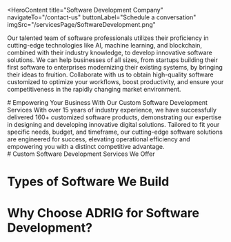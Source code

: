<HeroContent
  title="Software Development Company"
  navigateTo="/contact-us"
  buttonLabel="Schedule a conversation"
  imgSrc="/servicesPage/SoftwareDevelopment.png"
>
  Our talented team of software professionals utilizes their proficiency in
  cutting-edge technologies like AI, machine learning, and blockchain, combined
  with their industry knowledge, to develop innovative software solutions. We
  can help businesses of all sizes, from startups building their first software
  to enterprises modernizing their existing systems, by bringing their ideas to
  fruition. Collaborate with us to obtain high-quality software customized to
  optimize your workflows, boost productivity, and ensure your competitiveness
  in the rapidly changing market environment.
</HeroContent>

<ClientCompaniesComponent />

<CountUpAnimationContainer />

<div className="w-full flex flex-col items-center justify-center text-center">
  # Empowering Your Business With Our Custom Software Development Services With
  over 15 years of industry experience, we have successfully delivered 160+
  customized software products, demonstrating our expertise in designing and
  developing innovative digital solutions. Tailored to fit your specific needs,
  budget, and timeframe, our cutting-edge software solutions are engineered for
  success, elevating operational efficiency and empowering you with a distinct
  competitive advantage.
</div>

<div className="w-full text-center">
  # Custom Software Development Services We Offer
</div>

<section className="grid grid-cols-2 gap-10 w-full py-16">
  <section className="w-full col-span-1 cursor-pointer">
    <ServiceCard
      service={{
        id: 1,
        image: "/servicesPage/SoftwareConsulting1.svg",
        title: "Software Consulting",
        description:
          "At ADRIG, we offer extensive software consulting services. We assess your business requirements and obstacles, devise solutions, and suggest an appropriate technology stack. Our specialists assist you throughout the process, from attracting users to generating revenue, devising growth strategies across AI, Blockchain, and IoT. Collaborate with us to turn your ideas into tangible results, guiding your project to success with strategic technological insights and development proficiency.",
        urlPath: "",
      }}
    />
  </section>
  <section className="w-full col-span-1 cursor-pointer">
    <ServiceCard
      service={{
        id: 2,
        image: "/servicesPage/PoCandMVPDevelopment.svg",
        title: "PoC and MVP Development",
        description:
          "Our experienced team is adept at developing Proof of Concepts (PoCs) that validate the viability of your software ideas by showcasing crucial functionalities in a simple format. Furthermore, we create Minimum Viable Products (MVPs) that provide essential features to meet the core needs of your users, enabling you to launch your software product rapidly and collect valuable user feedback for future improvements. This methodology helps you reduce risk and expedite the launch of your software solutions.",
        urlPath: "",
      }}
    />
  </section>
  <section className="w-full col-span-1 cursor-pointer">
    <ServiceCard
      service={{
        id: 3,
        image: "/servicesPage/DesignandArchitecture.svg",
        title: "UX/UI Design",
        description:
          "Our approach to UX/UI design starts by analyzing your target users and their requirements, then transforming those insights into visually captivating and easy-to-use interfaces. Paying close attention to detail and adhering to usability best practices, we create designs that embody your brand identity and improve user satisfaction. Whether you're building a web app or desktop software, our UX/UI design services are customized to elevate your software and boost user engagement.",
        urlPath: "",
      }}
    />
  </section>
  <section className="w-full col-span-1 cursor-pointer">
    <ServiceCard
      service={{
        id: 4,
        image: "/servicesPage/CustomBlockchainDevelopment1.svg",
        title: "AI Software Development",
        description:
          "We specialize in designing and implementing personalized AI software solutions that are tailored to your specific needs. With expertise spanning different AI disciplines, such as natural language processing, machine learning, and computer vision, we excel at developing a wide range of software applications to address the diverse needs of various industries. Our reliable software solutions are packed with features that are designed to boost operational efficiency, support informed decision-making, and promote innovation.",
        urlPath: "",
      }}
    />
  </section>
  <section className="w-full col-span-1 cursor-pointer">
    <ServiceCard
      service={{
        id: 5,
        image: "/servicesPage/StrategicConsulting1.svg",
        title: "Generative AI Software Development",
        description:
          "We create GenAI software solutions for a diverse range of applications across multiple sectors, from conversational chatbots to recommendation engines and predictive analytics tools. Our intelligent and flexible generative AI solutions, which are built upon foundational models like GPT-4, LLaMA, and PaLM 2, empower businesses to optimize their operations, improve their decision-making capabilities, and provide personalized experiences to their customers.",
        urlPath: "",
      }}
    />
  </section>
  <section className="w-full col-span-1 cursor-pointer">
    <ServiceCard
      service={{
        id: 6,
        image: "/servicesPage/CustomBlockchainDevelopment1.svg",
        title: "Blockchain Software Development",
        description:
          "Our team possesses extensive expertise in blockchain development and a deep understanding of protocols such as Ethereum, Hyperledger, Stellar, and Solana. This allows us to create tailored blockchain solutions that meet your unique needs. Our services encompass a wide range of blockchain applications, including the development of smart contracts, NFT marketplaces, decentralized exchanges (DEXs), bridges, metaverse environments, and tokens. Throughout the development process, we maintain an unwavering commitment to quality, regulatory compliance, security, innovation, and ongoing refinement.",
        urlPath: "",
      }}
    />
  </section>
  <section className="w-full col-span-1 cursor-pointer">
    <ServiceCard
      service={{
        id: 7,
        image: "/servicesPage/BlockchainAudit.svg",
        title: "Software Audit Service",
        description:
          "We offer a comprehensive software audit service to thoroughly examine your software environment. This assessment can reveal any gaps, vulnerabilities, potential security risks, and licensing oversights within your software infrastructure. However, our service goes beyond simply identifying problems. We also provide recommendations and implement solutions to address the issues uncovered, such as applying necessary software patches or upgrading to more secure software versions. This targeted approach ensures that you can fully optimize the value and protection of your software investments.",
        urlPath: "",
      }}
    />
  </section>
  <section className="w-full col-span-1 cursor-pointer">
    <ServiceCard
      service={{
        id: 8,
        image: "/servicesPage/SoftwareIntegration.svg",
        title: "Software Integration",
        description:
          "Our software integration service comprehensively combines different software systems, such as enterprise resource planning (ERP), customer relationship management (CRM), and online shopping platforms, into your current frameworks in a smooth manner. We start by thoroughly evaluating your existing software environment and learning about your organizational goals. Utilizing this assessment, we formulate a personalized integration plan that harmonizes with your objectives and optimizes the benefits of your current technological assets.",
        urlPath: "",
      }}
    />
  </section>
  <section className="w-full col-span-1 cursor-pointer">
    <ServiceCard
      service={{
        id: 9,
        image: "/servicesPage/SupportandMaintenance.svg",
        title: "Maintenance and Support",
        description:
          "Our team of software engineers provides continuous support and maintenance services to guarantee your application remains optimized and protected. We extend your software's lifespan and effectiveness by proactively tackling problems, applying security updates, and boosting performance. Our maintenance offerings ensure your software consistently adapts to meet your organizational requirements.",
        urlPath: "",
      }}
    />
  </section>
</section>

# Types of Software We Build

<section className="grid grid-cols-2 gap-10 w-full py-16">
  <section className="w-full col-span-1 cursor-pointer">
    <ServiceCard
      service={{
        id: 1,
        image: "/servicesPage/EnterpriseSoftware.svg",
        title: "Enterprise Software",
        description:
          "We specialize in developing resilient enterprise software solutions that streamline and improve your business processes. Our offerings are crafted to enhance productivity and lower costs by optimizing tasks like inventory control, customer relationship management, and enterprise resource planning. Utilizing our software, you can attain elevated productivity and operational proficiency.",
        urlPath: "",
      }}
    />
  </section>
  <section className="w-full col-span-1 cursor-pointer">
    <ServiceCard
      service={{
        id: 2,
        image: "/servicesPage/WebbasedSoftware.svg",
        title: "Web-based Software",
        description:
          "We are specialists in creating versatile and captivating web applications that revolutionize how you engage with customers and maintain your online brand. If you require a powerful e-commerce solution to boost revenue or a social media platform to encourage community involvement, we possess the knowledge and proficiency to realize your goals.",
      }}
    />
  </section>
  <section className="w-full col-span-1 cursor-pointer">
    <ServiceCard
      service={{
        id: 3,
        image: "/servicesPage/MobileDesktopandCrossplatformSoftware.svg",
        title: "Mobile, Desktop, and Cross-platform Software ",
        description:
          "We are specialists in creating versatile and captivating web applications that revolutionize how you engage with customers and maintain your online brand. If you require a powerful e-commerce solution to boost revenue or a social media platform to encourage community involvement, we possess the knowledge and proficiency to realize your goals.",
        urlPath: "",
      }}
    />
  </section>
  <section className="w-full col-span-1 cursor-pointer">
    <ServiceCard
      service={{
        id: 4,
        image: "/servicesPage/CloudbasedSoftware.svg",
        title: "Cloud-based Software",
        description:
          "Cloud-based software solutions offer a range of benefits. If you aim to develop a cloud-based application or move existing systems to the cloud, our team's expertise can help you achieve your objectives. By utilizing cloud infrastructure, our software solutions deliver exceptional flexibility and scalability, while also ensuring seamless accessibility. This empowers you to adapt and grow your business with ease.",
        urlPath: "",
      }}
    />
  </section>
  <section className="w-full col-span-1 cursor-pointer">
    <ServiceCard
      service={{
        id: 5,
        image: "/servicesPage/SaaSPaaSDevelopment.svg",
        title: "SaaS/PaaS Development",
        description:
          "We provide comprehensive cloud-based software and platform solutions that are customized to meet the specific needs of our clients. Our offerings enable businesses to offer outstanding digital experiences to their customers, with easy access to a wide range of features and capabilities without the burden of managing hardware, software updates, or infrastructure.",
        urlPath: "",
      }}
    />
  </section>
  <section className="w-full col-span-1 cursor-pointer">
    <ServiceCard
      service={{
        id: 6,
        image: "/servicesPage/ConsumerElectronicsSoftware.svg",
        title: "Consumer Electronics Software",
        description:
          "We collaborate closely with our clients to develop customized software for consumer electronics. This software improves the functionality, ease of use, and overall user experience of their products. Our team creates intuitive and innovative software solutions for a diverse range of electronic devices, including smartphones, tablets, smart home gadgets, and wearable tech.",
        urlPath: "",
      }}
    />
  </section>
</section>

# Why Choose ADRIG for Software Development?

<section className="grid grid-cols-2 gap-10 w-full py-16">
  <section className="w-full col-span-1 cursor-pointer">
    <ServiceCard
      service={{
        id: 1,
        image: "/servicesPage/ExpertiseandExperience.svg",
        title: "Expertise and Experience",
        description:
          "ADRIG boasts more than 15 years of industry knowledge, positioning the company as a leader in providing customized software solutions for clients from a wide range of sectors. Our proficiency in cutting-edge technologies and software engineering empowers us to develop highly efficient solutions that contribute to the success of our clients' initiatives.",
        urlPath: "",
      }}
    />
  </section>
  <section className="w-full col-span-1 cursor-pointer">
    <ServiceCard
      service={{
        id: 2,
        image: "/servicesPage/PrioritizeSecurity.svg",
        title: "We Prioritize Security",
        description:
          "Ensuring security is our primary focus. During the entire development stage, we strictly follow the most rigorous security standards to make certain that your software is secure and dependable. We perform thorough risk assessments and apply robust encryption techniques, utilizing the best security methods to safeguard your digital possessions and shield them from various security risks.",
      }}
    />
  </section>
  <section className="w-full col-span-1 cursor-pointer">
    <ServiceCard
      service={{
        id: 3,
        image: "/servicesPage/CustomizedSolutions1.svg",
        title: "Customized Solutions ",
        description:
          "Regardless of the size or intricacy of your organization, we possess the knowledge to provide scalable bespoke software applications that perfectly fulfill your requirements. Whether you are a new venture, a medium-sized business, or a large corporation, our custom solutions are designed with exceptional quality and efficiency in mind. From intricate enterprise-level solutions to user-friendly mobile applications, we customize our offerings to your precise needs.",
        urlPath: "",
      }}
    />
  </section>
  <section className="w-full col-span-1 cursor-pointer">
    <ServiceCard
      service={{
        id: 4,
        image: "/servicesPage/EndtoendDevelopment.svg",
        title: "End-to-end Development",
        description:
          "We excel at delivering comprehensive custom software development services, managing every step of the process with proficiency and expertise. Beginning from the initial idea to the final deployment and continuous maintenance, we guarantee a smooth execution and delivery of your software solution. Through our holistic approach, you can rely on us to actualize your vision effectively and efficiently.",
        urlPath: "",
      }}
    />
  </section>
</section>

<MainContent
  mainPara="Ready to build a software solution?"
  subPara="We hire the top 1% of IT talent to deliver you innovative and secure technology solutions."
  getInTouchIncluded={true}
/>

<section className="grid grid-cols-2 gap-10 w-full py-16">
  <section className="w-full col-span-1 cursor-pointer">
    <ServiceCard
      service={{
        id: 1,
        image: "/servicesPage/DiscoveryandAnalysis1.svg",
        title: "Discovery, Analysis and Planning",
        description:
          "We commence by collecting and examining the project's necessities, establishing objectives, and mapping out a development blueprint. Closely collaborating with stakeholders, we delineate the project's scope, aims, and limitations. Through meticulous market analysis and feasibility assessments, we guarantee congruence with business goals and market demands. The outcome is a comprehensive project plan, inclusive of timelines, milestones, resource distribution, and risk mitigation strategies, paving the way for successful project implementation.",
        urlPath: "",
      }}
    />
  </section>
  <section className="w-full col-span-1 cursor-pointer">
    <ServiceCard
      service={{
        id: 2,
        image: "/servicesPage/DesignandArchitecture1.svg",
        title: "UI/UX and Architecture Design",
        description:
          "During this stage, we concentrate on developing intuitive and visually captivating user interfaces while designing the fundamental architecture to enable optimal performance and scalability. Our team works closely with stakeholders to comprehend user requirements and expectations, guaranteeing that the interface is user-centric and augments the overall user experience. Concurrently, we architect the software system, taking into account aspects like scalability, security, and system integrations to establish a robust foundation for the development phase.",
      }}
    />
  </section>
  <section className="w-full col-span-1 cursor-pointer">
    <ServiceCard
      service={{
        id: 3,
        image: "/servicesPage/Development.svg",
        title: "Agile Development ",
        description:
          "Our skilled developers create well-structured, optimized code and develop the software employing appropriate programming languages and frameworks. We leverage leading integrated development environments (IDEs) tailored to your project's needs, such as Xcode, Visual Studio, and Android Studio. Upholding superior code quality standards, we consistently update Version Control Systems like Github to enable smooth collaboration and progress monitoring, ensuring a streamlined development process and robust version control.",
        urlPath: "",
      }}
    />
  </section>
  <section className="w-full col-span-1 cursor-pointer">
    <ServiceCard
      service={{
        id: 4,
        image: "/servicesPage/TestingandQualityAssurance.svg",
        title: "Testing and Quality Assurance",
        description:
          "Comprehensive testing and quality assurance are essential before deploying any software application, whether it's a web-based, AI-powered, or any other type of system. We have implemented a continuous integration and continuous deployment (CI/CD) pipeline, which integrates automated testing with every code change. Tools like Jenkins help streamline the build, test, and deployment processes, while specialized provisioning tools create temporary environments for realistic testing scenarios. Our team of testers thoroughly examines the functionality of the software, meticulously documenting any issues in Jira for prioritization and inclusion in future development iterations.",
        urlPath: "",
      }}
    />
  </section>
  <section className="w-full col-span-1 cursor-pointer">
    <ServiceCard
      service={{
        id: 5,
        image: "/servicesPage/DeploymentandIntegration.svg",
        title: "Deployment",
        description:
          "In the Deployment phase, the focus shifts from development to implementation, where the software solution is brought to fruition and made accessible to users. This stage requires meticulous planning and execution to ensure a seamless rollout of the software into the production environment. The team collaborates closely with stakeholders to schedule and coordinate deployment activities, such as software installation, configuration, and testing. Throughout the deployment process, the team closely monitors the progress to promptly identify and resolve any issues or unexpected obstacles that may emerge.",
        urlPath: "",
      }}
    />
  </section>
  <section className="w-full col-span-1 cursor-pointer">
    <ServiceCard
      service={{
        id: 6,
        image: "/servicesPage/MaintenanceandSupport11.svg",
        title: "Maintenance and Updatest",
        description:
          "At ADRIG, we provide ongoing support even after your software has been deployed. We continuously monitor the software, quickly address any problems that arise, and make updates to accommodate the evolving needs of your business. Our methodology guarantees that your software remains current and aligned with your strategic objectives, which is validated through user feedback and results.",
        urlPath: "",
      }}
    />
  </section>
</section>
